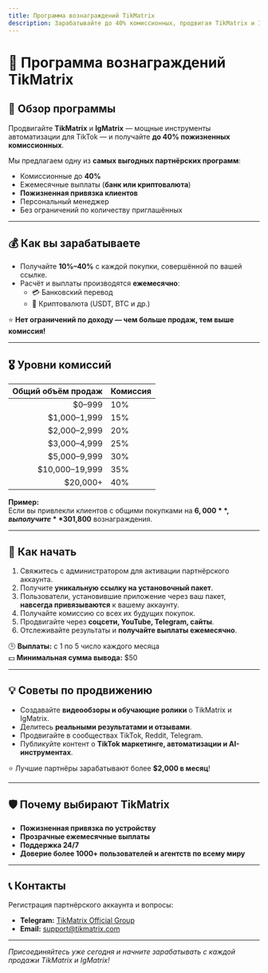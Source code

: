 ```yaml
---
title: Программа вознаграждений TikMatrix
description: Зарабатывайте до 40% комиссионных, продвигая TikMatrix и IgMatrix. Пожизненная привязка пользователей, ежемесячные выплаты, неограниченные рефералы.
---
```


# 💎 Программа вознаграждений TikMatrix

## 🎯 Обзор программы

Продвигайте **TikMatrix** и **IgMatrix** — мощные инструменты автоматизации для TikTok — и получайте **до 40% пожизненных комиссионных**.

Мы предлагаем одну из **самых выгодных партнёрских программ**:
- Комиссионные до **40%**
- Ежемесячные выплаты (**банк или криптовалюта**)
- **Пожизненная привязка клиентов**
- Персональный менеджер
- Без ограничений по количеству приглашённых

---

## 💰 Как вы зарабатываете

- Получайте **10%–40%** с каждой покупки, совершённой по вашей ссылке.  
- Расчёт и выплаты производятся **ежемесячно**:
  - 💳 Банковский перевод  
  - 💎 Криптовалюта (USDT, BTC и др.)

⭐ **Нет ограничений по доходу — чем больше продаж, тем выше комиссия!**

---

## 🎖️ Уровни комиссий

| Общий объём продаж | Комиссия |
|-------------------:|:---------|
| $0–999             | 10%      |
| $1,000–1,999       | 15%      |
| $2,000–2,999       | 20%      |
| $3,000–4,999       | 25%      |
| $5,000–9,999       | 30%      |
| $10,000–19,999     | 35%      |
| $20,000+           | 40%      |

**Пример:**  
Если вы привлекли клиентов с общими покупками на **$6,000**, вы получите **30% комиссии** — это **$1,800** вознаграждения.

---

## 🚀 Как начать

1. Свяжитесь с администратором для активации партнёрского аккаунта.  
2. Получите **уникальную ссылку на установочный пакет**.  
3. Пользователи, установившие приложение через ваш пакет, **навсегда привязываются** к вашему аккаунту.  
4. Получайте комиссию со всех их будущих покупок.  
5. Продвигайте через **соцсети, YouTube, Telegram, сайты**.  
6. Отслеживайте результаты и **получайте выплаты ежемесячно**.

🕒 **Выплаты:** с 1 по 5 число каждого месяца  
💵 **Минимальная сумма вывода:** $50

---

## 💡 Советы по продвижению

- Создавайте **видеообзоры и обучающие ролики** о TikMatrix и IgMatrix.  
- Делитесь **реальными результатами и отзывами**.  
- Продвигайте в сообществах TikTok, Reddit, Telegram.  
- Публикуйте контент о **TikTok маркетинге, автоматизации и AI-инструментах**.  

⭐ Лучшие партнёры зарабатывают более **$2,000 в месяц**!

---

## 🛡️ Почему выбирают TikMatrix

- **Пожизненная привязка по устройству**  
- **Прозрачные ежемесячные выплаты**  
- **Поддержка 24/7**  
- **Доверие более 1000+ пользователей и агентств по всему миру**

---

## 📞 Контакты

Регистрация партнёрского аккаунта и вопросы:

- **Telegram:** [TikMatrix Official Group](https://t.me/tikmatrix_chat)  
- **Email:** [support@tikmatrix.com](mailto:support@tikmatrix.com)

---

*Присоединяйтесь уже сегодня и начните зарабатывать с каждой продажи TikMatrix и IgMatrix!*
